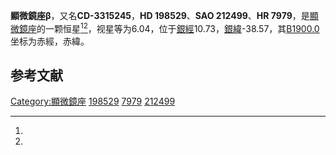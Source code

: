 {{Starbox begin
| name = 顯微鏡座β
}}
{{Starbox observe
| epoch = [[J2000.0|J2000.0]]
| constell = [[顯微鏡座|顯微鏡座]]<ref name=SIMBAD>{{cite web
 | url=http://simbad.u-strasbg.fr/simbad/sim-id?Ident=HR+7979
 | title =Pulsating variable Star
 | publisher=Centre de Données astronomiques de Strasbourg
 | work=SIMBAD
 | accessdate=2012-07-13}}</ref><ref name=DATA>{{cite web
 | url=http://vizier.u-strasbg.fr/viz-bin/VizieR-5?-out.add=.&-source=5050&-corr=PK=HR&-out.max=9999&HR=7979
 | title =VizieR Detailed Page
 | accessdate=2012-07-13}}</ref>
| 星官 = 
| ra = {{RA|20|51|58.8}}<ref name=SIMBAD /><ref name=DATA />
| dec = {{DEC|-33|10|38}}<ref name=SIMBAD /><ref name=DATA />
| appmag_v = 6.04<ref name=SIMBAD /><ref name=DATA />
}}
{{Starbox character
| class = A2Vn<ref name=SIMBAD /><ref name=DATA />
| b-v = 0.03<ref name=SIMBAD /><ref name=DATA />
| u-b = <ref name=SIMBAD /><ref name=DATA />
| r-i = <ref name=SIMBAD /><ref name=DATA />
| variable = 
}}
{{Starbox astrometry
| radial_v = 
| prop_mo_ra = -12
| parallax = 
| p_error = 
}}
{{Starbox catalog
| names =CD-3315245，[[SAO星表|SAO]] 212499，[[HD星表|HD]] 198529，[[HR星表|HR]] 7979}}
{{Starbox reference |Simbad=HR+7979}}
{{Starbox end}}

'''顯微鏡座β'''，又名'''CD-3315245'''，'''HD 198529'''、'''SAO 212499'''、'''HR 7979'''，是[[顯微鏡座|顯微鏡座]]的一颗恒星<ref name=SIMBAD /><ref name=DATA />，视星等为6.04，位于[[銀道座標系|銀經]]10.73，[[銀道座標系|銀緯]]-38.57，其[[B1900.0|B1900.0]]坐标为赤經{{RA|20|45|46.1}}，赤緯{{DEC|-33|-38.57|7}}。

== 参考文献 ==
{{reflist}}

{{star-stub}}

{{顯微鏡座恒星}}
[[Category:顯微鏡座|Category:顯微鏡座]]
[[Category:HD和HDE天體|198529]]
[[Category:HR天體|7979]]
[[Category:SAO天體|212499]]